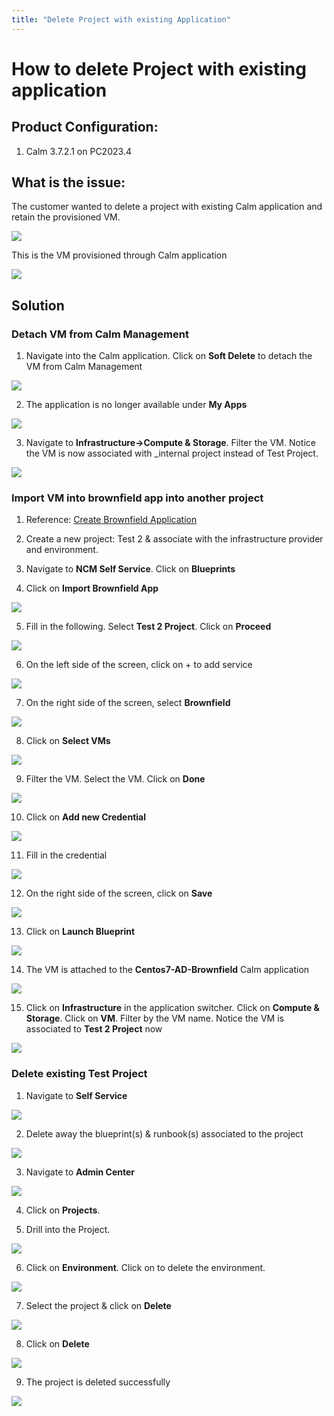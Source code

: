 ```yaml
---
title: "Delete Project with existing Application"
---
```



# How to delete Project with existing application

##	Product Configuration:

1. Calm 3.7.2.1 on PC2023.4

## What is the issue:

The customer wanted to delete a project with existing Calm application and retain the provisioned VM.

  ![](delete-project-images/centos-app.png)

This is the VM provisioned through Calm application

  ![](delete-project-images/centos-vm-pc.png)

## Solution

### Detach VM from Calm Management

1.	Navigate into the Calm application.  Click on **Soft Delete** to detach the VM from Calm Management

  ![](delete-project-images/centos-app-soft-delete.png)

2.  The application is no longer available under **My Apps**

  ![](delete-project-images/calm-apps.png)

3.	Navigate to **Infrastructure->Compute & Storage**.  Filter the VM.  Notice the VM is now associated with _internal project instead of Test Project.

  ![](delete-project-images/centos-vm-test-project.png)

### Import VM into brownfield app into another project

1. Reference: [Create Brownfield Application](https://portal.nutanix.com/page/documents/details?targetId=Self-Service-Admin-Operations-Guide-v3_7_2_1:nuc-applications-create-brownfield-app-t.html)

2.	Create a new project: Test 2 & associate with the infrastructure provider and environment.

3.	Navigate to **NCM Self Service**.  Click on **Blueprints**

4.	Click on **Import Brownfield App**

  ![](delete-project-images/import-brownfield-app.png)

5.	Fill in the following.  Select **Test 2 Project**.  Click on **Proceed**

  ![](delete-project-images/import-brownfield-app-test2-project.png)

6.	On the left side of the screen, click on + to add service

  ![](delete-project-images/add-service.png)

7.	On the right side of the screen, select **Brownfield**

  ![](delete-project-images/brownfield-service.png)

8.	Click on **Select VMs**

  ![](delete-project-images/select-vm.png)

9.	Filter the VM.  Select the VM.  Click on **Done**
  
  ![](delete-project-images/select-vm2.png)

10.	Click on **Add new Credential**

  ![](delete-project-images/add-new-credential.png)

11.	Fill in the credential

  ![](delete-project-images/fill-in-credential.png)

12.	On the right side of the screen, click on **Save**

  ![](delete-project-images/save-blueprint.png)

13.	Click on **Launch Blueprint**

  ![](delete-project-images/launch-blueprint.png)

14.	The VM is attached to the **Centos7-AD-Brownfield** Calm application

  ![](delete-project-images/centos-test2-project.png)

15.	Click on **Infrastructure** in the application switcher.  Click on **Compute & Storage**.  Click on **VM**.  Filter by the VM name.  Notice the VM is associated to **Test 2 Project** now

  ![](delete-project-images/vm-test2-project.png)

###	Delete existing Test Project

1.	Navigate to **Self Service**

  ![](delete-project-images/app-switcher.png)

2.	Delete away the blueprint(s) & runbook(s) associated to the project

  ![](delete-project-images/delete-blueprint.png)

3.	Navigate to **Admin Center**

  ![](delete-project-images/app-switcher-admin-center.png)

4.  Click on **Projects**.

5.	Drill into the Project.

  ![](delete-project-images/project-list.png)

6.	Click on **Environment**.  Click on to delete the environment.

  ![](delete-project-images/delete-environment.png)

7.	Select the project & click on **Delete**

  ![](delete-project-images/delete-project.png)

8.	Click on **Delete**

  ![](delete-project-images/confirm-delete-project.png)

9.	The project is deleted successfully

  ![](delete-project-images/project-deleted.png)